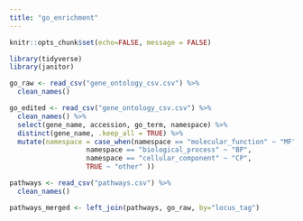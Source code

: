```yaml
---
title: "go_enrichment"
---
```


```r
knitr::opts_chunk$set(echo=FALSE, message = FALSE)

library(tidyverse)
library(janitor)
```

```r
go_raw <- read_csv("gene_ontology_csv.csv") %>% 
  clean_names()
```


```r
go_edited <- read_csv("gene_ontology_csv.csv") %>% 
  clean_names() %>% 
  select(gene_name, accession, go_term, namespace) %>% 
  distinct(gene_name, .keep_all = TRUE) %>% 
  mutate(namespace = case_when(namespace == "molecular_function" ~ "MF",
                   namespace == "biological_process" ~ "BP",
                   namespace == "cellular_component" ~ "CP",
                   TRUE ~ "other" ))
```

```r
pathways <- read_csv("pathways.csv") %>% 
  clean_names()

pathways_merged <- left_join(pathways, go_raw, by="locus_tag")
```

